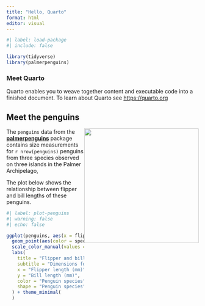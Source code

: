 ```yaml
---
title: "Hello, Quarto"
format: html
editor: visual
---
```


```r
#| label: load-package
#| include: false

library(tidyverse)
library(palmerpenguins)
```

### Meet Quarto

Quarto enables you to weave together content and executable code into a finished document. To learn about Quarto see <https://quarto.org>

## Meet the penguins

![](https://allisonhorst.github.io/palmerpenguins/reference/figures/lter_penguins.png){style="float:right;" width="300"}

The `penguins` data from the [**palmerpenguins**](https://allisonhorst.github.io/palmerpenguins "palmerpenguins R package") package contains size measurements for `r nrow(penguins)` penguins from three species observed on three islands in the Palmer Archipelago,

The plot below shows the relationship between flipper and bill lengths of these penguins.

```r
#| label: plot-penguins
#| warning: false
#| echo: false

ggplot(penguins, aes(x = flipper_length_mm, y = bill_length_mm)) +
  geom_point(aes(color = species, shape = species)) +
  scale_color_manual(values = c("darkorange","purple","cyan4")) +
  labs(
    title = "Flipper and bill length",
    subtitle = "Dimensions for penguins at Palmer Station LTER",
    x = "Flipper length (mm)",
    y = "Bill length (mm)",
    color = "Penguin species",
    shape = "Penguin species"
  ) + theme_minimal(
  )
```
